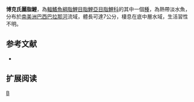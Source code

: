 {{Speciesbox 
| taxon = Astyanax bockmanni
| status = NE
| status_system = IUCN3.1
| authority =  [[Vari|Vari]] & [[Castro|Castro]], 2007
| synonyms = 
}}
'''博克氏麗脂鯉'''，為[[輻鰭魚綱|輻鰭魚綱]][[脂鯉目|脂鯉目]][[脂鯉亞目|脂鯉亞目]][[脂鯉科|脂鯉科]]的其中一個[[種|種]]，為熱帶淡水魚，分布於[[南美洲|南美洲]][[巴西|巴西]][[巴拉那河|巴拉那河]]流域，體長可達7公分，棲息在底中層水域，生活習性不明。

==参考文献==
{{refbegin}}
*{{FishBase_species|genus=Astyanax|species=bockmanni|year=2013|month=11}}
{{refend}}

== 扩展阅读 ==
{{refbegin}}
{{wikispecies-inline|Astyanax bockmanni|博克氏麗脂鯉}}
{{refend}}
{{Taxonbar|from=Q5637577}}

[[Category:麗脂鯉屬|B]]


{{魚類小作品}}